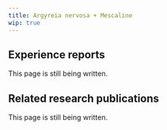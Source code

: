 ---
title: Argyreia nervosa + Mescaline
wip: true
---

## Experience reports

This page is still being written.

## Related research publications

This page is still being written.

